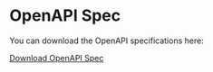 # OpenAPI Spec
 
You can download the OpenAPI specifications here:
 
[Download OpenAPI Spec](https://api.artifactsmmo.com/openapi.json)     
